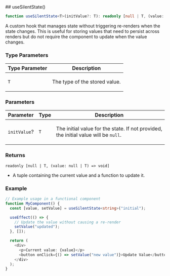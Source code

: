 
[//]: # (Do not edit directly)
[//]: # (Generated by the Cocokits TypeDoc custom theme)



<Meta title='Utils/Use Silent State'/>
<MdxPage breadcrumb='Utils' title='Use Silent State' tocItems={tocItems} hideThemeSwitcher={true}>
<div>
</div><div id="selection_usesilentstate">
## useSilentState()

```ts
function useSilentState<T>(initValue?: T): readonly [null | T, (value: null | T) => void]
```

A custom hook that manages state without triggering re-renders when the state changes.
This is useful for storing values that need to persist across renders but do not require
the component to update when the value changes.

### Type Parameters

<div class="arg-type-table-wrapper">
<table class="arg-type-table arg-type-table--full-width">
<thead>
<tr>
<th>Type Parameter</th>
<th class="description-column">Description</th>
</tr>
</thead>
<tbody>
<tr>
<td>

`T`

</td>
<td>

The type of the stored value.

</td>
</tr>
</tbody>
</table>
</div>

### Parameters

<div class="arg-type-table-wrapper">
<table class="arg-type-table arg-type-table--full-width">
<thead>
<tr>
<th>Parameter</th>
<th>Type</th>
<th class="description-column">Description</th>
</tr>
</thead>
<tbody>
<tr>
<td>

`initValue`?

</td>
<td>

`T`

</td>
<td>

The initial value for the state. If not provided, the initial value will be `null`.

</td>
</tr>
</tbody>
</table>
</div>

### Returns

`readonly [null | T, (value: null | T) => void]`

- A tuple containing the current value and a function to update it.

### Example

```ts
// Example usage in a functional component
function MyComponent() {
  const [value, setValue] = useSilentState<string>("initial");

  useEffect(() => {
    // Update the value without causing a re-render
    setValue("updated");
  }, []);

  return (
    <div>
      <p>Current value: {value}</p>
      <button onClick={() => setValue("new value")}>Update Value</button>
    </div>
  );
}
```

</div>
</MdxPage>

